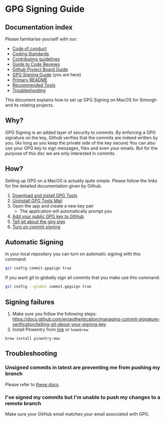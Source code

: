 
<Meta title="docs/GPG-Signing-Guide" />

# GPG Signing Guide

## Documentation index

Please familiarise yourself with our:

* [Code of conduct](https://github.com/bbc/simorgh/blob/latest/.github/CODE_OF_CONDUCT.md)
* [Coding Standards](https://github.com/bbc/simorgh/blob/latest/docs/Coding-Standards/README.md)
* [Contributing guidelines](https://github.com/bbc/simorgh/blob/latest/CONTRIBUTING.md)
* [Guide to Code Reviews](https://github.com/bbc/simorgh/blob/latest/docs/Code-Reviews.mdx)
* [Github Project Board Guide](https://github.com/bbc/simorgh/blob/latest/docs/Project-Board-Guide.mdx)
* [GPG Signing Guide](./GPG-Signing-Guide.md#gpg-signing-guide) (you are here)
* [Primary README](https://github.com/bbc/simorgh/blob/latest/README.md)
* [Recommended Tools](https://github.com/bbc/simorgh/blob/latest/docs/Recommended-Tools.mdx)
* [Troubleshooting](https://github.com/bbc/simorgh/blob/latest/docs/Troubleshooting.mdx)

This document explains how to set up GPG Signing on MacOS for Simorgh and its relating projects.

## Why?

GPG Signing is an added layer of security to commits. By enforcing a GPG signature on the key, Github verifies that the commits are indeed written by you. (As long as you keep the private side of the key secure)
You can also use your GPG key to sign messages, files and even your emails. But for the purpose of this doc we are only interested in commits.

## How?

Setting up GPG on a MacOS is actually quite simple. Please follow the links for the detailed documentation given by Github.

1. [Download and install GPG Tools](https://gpgtools.org/)
2. [Uninstall GPG Tools Mail](https://gpgtools.tenderapp.com/kb/faq/uninstall-gpg-suite#2-uninstall-gpgmail)
3. Open the app and create a new key pair
   * The application will automatically prompt you
4. [Add your public GPG key to GitHub](https://docs.github.com/en/authentication/managing-commit-signature-verification/adding-a-gpg-key-to-your-github-account)
5. [Tell git about the gpg sign](https://docs.github.com/en/authentication/managing-commit-signature-verification/telling-git-about-your-signing-key)
6. [Turn on commit signing](https://docs.github.com/en/authentication/managing-commit-signature-verification/signing-commits)

## Automatic Signing

In your local repository you can turn on automatic signing with this command:

```sh
git config commit.gpgsign true
```

If you want git to globally sign all commits that you make use this command:

```sh
git config --global commit.gpgsign true
```

## Signing failures

1. Make sure you follow the following steps: https://docs.github.com/en/authentication/managing-commit-signature-verification/telling-git-about-your-signing-key
2. Install Pineentry from [link](https://www.gnupg.org/related_software/pinentry/index.en.html) or `homebrew`

```
brew install pinentry-mac
```

## Troubleshooting

### Unsigned commits in latest are preventing me from pushing my branch

Please refer to [these docs](https://github.com/bbc/simorgh/blob/latest/docs/Troubleshooting.mdx#unsigned-commits-in-latest-are-preventing-me-from-pushing-my-branch).

### I've signed my commits but I'm unable to push my changes to a remote branch

Make sure your GitHub email matches your email associated with GPG.
